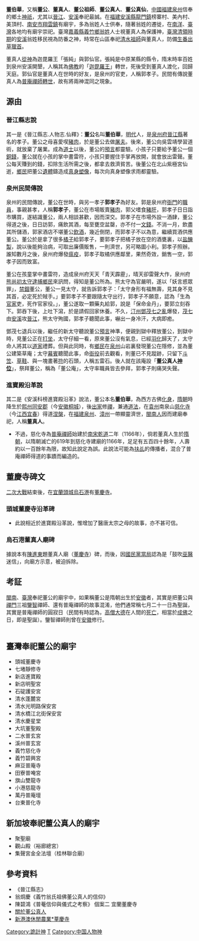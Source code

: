 {{Infobox Chinese
|title=董公真人
|pic=義竹慈化寺董公真人.jpg
|piccap=
|c={{linktext|董|公|真|人}} 
|p= Dǒnggōng zhēnrén
|w= tung<sup>3</sup> kung chên jên<sup>2</sup>
|bpmf= ㄉㄨㄥˇㄍㄨㄥ ㄓㄣ ㄖㄣˊ
|myr= dǔng gūng jēn rén
|poj= Táng-kong chin-jîn
|tl= Táng-kong tsin-jîn
|t2={{linktext|董|公|祖|師}} 
|s2={{linktext|董|公|祖|师}}
|p2= Dǒng gōng zǔ shī
|w2= Tung<sup>3</sup> kung tsu<sup>3</sup> shih
|bpmf2=ㄉㄨㄥˇㄍㄨㄥ ㄗㄨˇㄕ
|myr2= Dǔng gūng dzǔ shr̄
|poj2= Táng-kong chó͘-su
|tl2= Táng-kong tsóo-su
|c3={{linktext|董|公|真|仙}} 
|p3= Dǒng gōng zhēn xiān
|w3= Tung<sup>3</sup> kung chên hsien
|bpmf3= ㄉㄨㄥˇ ㄍㄨㄥ ㄓㄣ ㄒㄧㄢ
|myr3= Dǔng gūng jēn syān
|poj3= Táng-kong chin-sian
|tl3= Táng-kong tsin-sian
}}
{{道教}}

'''董伯華'''，又稱'''董公'''、'''董真人'''、'''董公祖師'''、'''董公真人'''、'''董公真仙'''，[[中華人民共和國|中國]][[福建|福建]][[泉州|泉州]]信奉的鄉土[[神祇|神祇]]，尤其以[[晉江市|晉江]]、[[安溪|安溪]]奉祀最誠。在[[福建|福建]][[安溪縣|安溪縣]][[龍門鎮_(安溪縣)|龍門鎮]]榜寨村、美內村、美頂村、[[南安市|南安市]][[翔雲鎮|翔雲鎮]]有廟宇，多為翁姓人士供奉，隨著翁姓的遷徙，在[[南洋|南洋]]、[[臺灣|臺灣]]各地均有廟宇崇祀。臺灣[[嘉義縣|嘉義縣]][[義竹鄉|義竹鄉]][[翁姓|翁姓]]人士視董真人為保護神，[[臺灣清領時期|臺灣清領時期]]的[[安溪|安溪]]翁姓移民視為防番之神，時常在山區奉祀[[清水祖師|清水祖師]]與董真人，防備[[生番|生番]][[出草|出草]][[獵首|獵首]]。

董真人[[從神|從神]]為迦毘羅王「張純」與郭仙官。張純是中原某縣的縣令，隋末時率百姓到泉州安溪開墾，人稱其為[[佛教|佛教]]的「[[迦毘羅王|迦毘羅王]]」轉世，死後受到董真人渡化，回歸天庭。郭仙官是董真人在世時的好友，是泉州的官吏，人稱郭孝子。民間有傳說董真人為[[普庵禪師|普庵禪師]][[轉世|轉世]]，故有將兩神混同之現象。

== 源由 ==

===  晉江縣志說 ===
其一是《晉江縣志.人物志.仙釋》：'''董公'''名叫'''董伯華'''，[[明代|明代]]人，是[[泉州府|泉州府]][[晉江縣|晉江縣]]著名的孝子。董公之母喜愛喫[[豬肉|豬肉]]，於是董公去做[[屠夫|屠夫]]。後來，董公向吳雲靖學習道術，就放棄了屠業。成為[[道士|道士]]以後，董公的[[預言|預言]]都靈驗。小孩子只要給予董公一個[[銅錢|銅錢]]，董公就在小孩的掌中畫雷符，小孩只要握住手掌再放開，就會放出雷聲。董公每天賺到的錢，扣除生活所需之後，都拿去救濟貧苦。後董公在北山紫極宮仙逝，[[鄉民|鄉民]]把董公[[遺體|遺體]]鑄造成[[肉身菩薩|真身塑像]]，每次向真身塑像求雨都靈驗。

===  泉州民間傳說 ===
泉州的民間傳說，董公在世時，與另一孝子'''郭孝子'''為好友。郭是泉州府[[衙門|衙門]]的[[職員|職員]]，事親甚孝，人稱'''郭孝子'''，董公在市場販賣[[豬肉|豬肉]]，郭父嗜食[[豬肝|豬肝]]，郭孝子日日詣市購買，遂結識董公，兩人相談甚歡，因而深交。郭孝子在市場外設一酒肆，董公得道之後，日日訪郭，痛飲其酒，每至甕空盆罄，亦不付一[[文錢|文錢]]。不消一月，飲盡其所儲酒，郭家酒店不堪董公[[飲酒|飲酒]]，幾近倒閉，而郭孝子不以為意，繼續買酒供應董公。董公於是拿了很多[[橘子|橘子]]給郭孝子，要郭孝子把橘子放在空的酒甕裏，以[[食鹽|盐]][[醃製|醃製]]，說以後能夠治病，可取出廉價販售，一則濟世，另可略圖小利。郭孝子照辦。誰知數月之後，泉州府爆發[[瘟疫|瘟疫]]，郭孝子取橘供應鄰里，果然奇效，銷售一空，郭孝子因而致富。

董公在孩童掌中畫雷符，造成泉州府天天「青天霹靂」，晴天卻雷聲大作，泉州府[[熊尚初|熊尚初]][[太守|太守]][[逮捕|逮捕]][[鄉民|鄉民]]來訊問，得知是董公所為。熊太守為官嚴明，遂以「妖言惑眾罪」，[[禁錮|禁錮]]董公，董公一見太守，就告訴郭孝子：「太守身形有福無壽，見其身不見其首，必定死於賊手。」要郭孝子不要跟隨太守出行，郭孝子不願意，認為「生為[[官家|官家]]吏，死作官家役。」，董公遂取一顆藥丸給郭，說是「保命金丹」，要郭立刻吞下。郭吞下後，上吐下瀉，於是請假回家休養。不久，[[汀州|汀州]][[鄧茂七之亂|鄧茂七之亂]]爆發，[[鄧茂七|茂七]]由[[安溪|安溪]]攻[[晉江|晉江]]，熊太守殉國，郭孝子聽聞此事，嚇出一身冷汗，大病即癒。

鄧茂七退兵以後，繼任的新太守聽說董公[[預言|預言]]神準，便親到獄中釋放董公，到獄中時，見董公正在[[打坐|打坐]]，太守仔細一看，原來董公沒有氣息，已經[[羽化|羽化]]歸天了，太守命人將其以[[道教|道家]]禮葬。但與此同時，有[[鄉民|鄉民]]在[[泉州|泉州]]山岩裏發現董公在隱修，並為董公建築草庵；太守[[幕賓|幕賓]]聽聞此事，命[[衙役|衙役]]前去觀看，則董已不見蹤跡，只留下[[斗笠|斗笠]]、[[草鞋|草鞋]]、與一塊畫著[[符|符]]的石頭，人稱五雷石。後人就在該庵設「'''董公真人[[神位|神位]]'''」，祭拜董公，稱為「董公庵」，太守率職員皆去參拜，郭孝子則痛哭失聲。

===  進寶殿沿革說 ===
其二是《安溪科榜進寶殿沿革》說法，董公本名'''董伯華'''，為西方古佛[[化身|化身]]，[[隋朝|隋朝]]時降生於[[熙州|熙州]][[同安郡|同安郡]]（今[[安徽|安徽]][[桐城|桐城]]），後[[出家|出家]]修[[禪|禪]]，兼通[[道教|道法]]，在[[袁州|袁州]]南泉山[[慈化寺|慈化寺]]（今[[江西|江西]][[宜春|宜春]]）得道[[涅槃|涅槃]]，在[[福建|福建]][[泉州|泉州]]、[[漳州|漳州]]一帶顯靈濟世，[[閩南人|閩南人]]因而建廟奉祀，人稱'''董真人'''。
*不過，慈化寺為[[普庵禪師|普庵禪師]]始建於[[南宋|南宋]][[乾道_(南宋)|乾道]]二年（1166年），倘若董真人生於[[隋朝|隋朝]]，以隋朝滅亡的619年到慈化寺建廟的1166年，足足有五百四十餘年，人壽約以一百餘年為限，故知此說定為誤。此說法可能為[[扶乩|扶乩]]的傳播者，混合了普庵禪師得道的事蹟而編造的。

==董慶寺碑文==
[[二次大戰|二次大戰]]結束後，在[[宜蘭縣|宜蘭]][[頭城|頭城]][[烏石港|烏石港]]有[[董慶寺|董慶寺]]。

=== 頭城董慶寺沿革碑 ===
{{cquote|頭城董慶寺沿革

董慶寺，醫神董公真人之琳宮，本西方古佛下凡，俗姓董名伯華，因得異人傳授，醫術日精。唐太宗貞觀初，國母皇太后疾，群醫束手，公年僅十三，爰喬裝老人，謁太宗進藥而治癒，帝欲加官進爵，公抱濟世救人之懷而辭。唯請敕賜廟號曰：「進寶殿」。並尊封為「董公真人」。

 }} 
*此說相近於進寶殿沿革說，惟增加了醫唐太宗之母的故事，亦不甚可信。

===  烏石港董真人廟碑 ===
據說本有[[陳進東|陳進東]]題董真人廟（[[董慶寺|董慶寺]]）碑，而後，因[[國民黨|國民黨]][[當局|當局]]認為是「鼓吹[[巫醫|巫醫]]迷信」，向廟方示意，被迫拆除。

{{cquote|董真人廟碑。

神董氏，精[[岐黃|岐黃]]，泉之[[安溪|安溪]]素所奉者也。有翁公亞英者奉來茲土，遂大展威信於斯，借翁公之軀竅，顯[[淳于意|倉公]]之神妙，落筆成草，咒水為藥，服食者無不有驗。膏人脂血，肉人骸骨，雖[[扁鵲|扁鵲]]、[[神農|神農]]亦爾爾。嗚呼，此鄉故漳人之所居也，乃有神靈惠如此，故知神之慈，非昧於一保一甲，一社一境。故建廟，報本於萬一，願吾神長駐，永護是土，是為記。

[[陳進東|陳進東]]題}}

==考証==
[[閩南|閩南]]、[[臺灣|臺灣]]奉祀董公的廟宇中，如果稱董公是隋朝出生於[[安徽|安徽]]者，其實是把董公與[[禪門|禪門]]三祖[[鑒智|鑒智]]禪師、還有普庵禪師的故事混淆，他們通常稱七月二十一日為聖誕，其實是普庵禪師的圓寂日（民間有時認為，[[高僧|高僧]][[大德|大德]]在人間的[[死亡|死亡]]，相當於[[成佛|成佛]]之日，即是聖誕）。鑒智禪師則曾在[[安徽|安徽]]修行。
<br><br>

==臺灣奉祀董公的廟宇==
*頭城董慶寺
*七堵靜修寺
*新店進寶殿
*新店明聖宮
*石碇護安宮		
*清水蓬麓宮
*清水光明路保安宮
*清水橋江北街保安宮
*清水慶星堂 
*大坑董聖殿  
*二水普玄宮	
*溪州普玄宮  
*義竹慈化寺	  
*義竹碧興宮
*麻豆普庵寺
*田寮普唵宮	
*旗山雙龍寺
*小港慈龍寺 
*萬丹普庵壇
*台東普化寺

==新加坡奉祀董公真人的廟宇==
*聚聖廟<br>
*觀山殿（裕廊總宮）<br>
*集聲宮金全法壇（桂林聯合廟）<br>

== 參考資料 ==
*《晉江縣志》
* 翁烔慶《義竹翁氏祖佛董公真人的信仰》
* 陳碧鴻《普菴信仰與儀式之考察》 個案二 宜蘭董慶寺 
* [http://www.donkon.org/content/32 關於董公真人]
* [https://web.archive.org/web/20160817210016/http://www.sga.com.tw/%E8%91%A3%E6%85%B6%E5%AF%BA.html 新港澳休閒農業*蕫慶寺]

[[Category:詭計神|Category:詭計神]]
[[Category:福建民間信仰|T]]
[[Category:中国人物神|Category:中国人物神]]